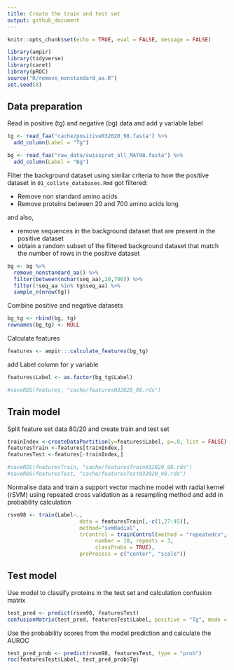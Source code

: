 ```yaml
---
title: Create the train and test set
output: github_document
---
```


```r
knitr::opts_chunk$set(echo = TRUE, eval = FALSE, message = FALSE)
```


```r
library(ampir)
library(tidyverse)
library(caret)
library(pROC)
source("R/remove_nonstandard_aa.R")
set.seed(8)
```


## Data preparation 

Read in positive (tg) and negative (bg) data and add y variable label
```r
tg <- read_faa("cache/positive032020_98.fasta") %>%
  add_column(Label = "Tg")

bg <- read_faa("raw_data/swissprot_all_MAY98.fasta") %>%
  add_column(Label = "Bg")
```

Filter the background dataset using similar criteria to how the positive dataset in `01_collate_databases.Rmd` got filtered:

 - Remove non standard amino acids
 - Remove proteins between 20 and 700 amino acids long
 
and also,

 - remove sequences in the background dataset that are present in the positive dataset 
 - obtain a random subset of the filtered background dataset that match the number of rows in the positive dataset
 
```r
bg <- bg %>% 
  remove_nonstandard_aa() %>%
  filter(between(nchar(seq_aa),20,700)) %>%
  filter(!seq_aa %in% tg$seq_aa) %>%
  sample_n(nrow(tg))
```

Combine positive and negative datasets 
```r
bg_tg <- rbind(bg, tg)
rownames(bg_tg) <- NULL
```

Calculate features 
```r
features <- ampir:::calculate_features(bg_tg)
```

add Label column for y variable

```r
features$Label <- as.factor(bg_tg$Label)
```

```r
#saveRDS(features, "cache/features032020_98.rds")
```

## Train model 

Split feature set data 80/20 and create train and test set
```r
trainIndex <-createDataPartition(y=features$Label, p=.8, list = FALSE)
featuresTrain <-features[trainIndex,]
featuresTest <-features[-trainIndex,]
```

```r
#saveRDS(featuresTrain, "cache/featuresTrain032020_98.rds")
#saveRDS(featuresTest, "cache/featuresTest032020_98.rds")
```

Normalise data and train a support vector machine model with radial kernel (rSVM) using repeated cross validation as a resampling method and add in probability calculation

```r
rsvm98 <- train(Label~.,
                       data = featuresTrain[,-c(1,27:45)],
                       method="svmRadial",
                       trControl = trainControl(method = "repeatedcv",
                            number = 10, repeats = 3,
                            classProbs = TRUE), 
                       preProcess = c("center", "scale"))
```


## Test model

Use model to classify proteins in the test set and calculation confusion matrix
```r
test_pred <- predict(rsvm98, featuresTest)
confusionMatrix(test_pred, featuresTest$Label, positive = "Tg", mode = "everything")
```


Use the probability scores from the model prediction and calculate the AUROC
```r
test_pred_prob <- predict(rsvm98, featuresTest, type = "prob")
roc(featuresTest$Label, test_pred_prob$Tg)
````

